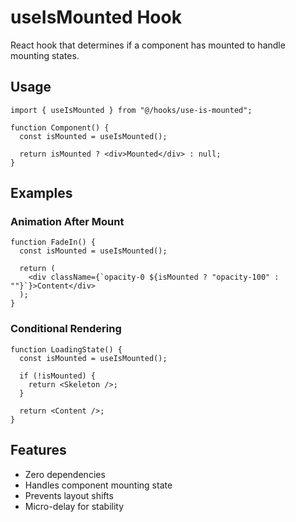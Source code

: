 # useIsMounted Hook

React hook that determines if a component has mounted to handle mounting states.

## Usage

```tsx
import { useIsMounted } from "@/hooks/use-is-mounted";

function Component() {
  const isMounted = useIsMounted();

  return isMounted ? <div>Mounted</div> : null;
}
```

## Examples

### Animation After Mount

```tsx
function FadeIn() {
  const isMounted = useIsMounted();

  return (
    <div className={`opacity-0 ${isMounted ? "opacity-100" : ""}`}>Content</div>
  );
}
```

### Conditional Rendering

```tsx
function LoadingState() {
  const isMounted = useIsMounted();

  if (!isMounted) {
    return <Skeleton />;
  }

  return <Content />;
}
```

## Features

- Zero dependencies
- Handles component mounting state
- Prevents layout shifts
- Micro-delay for stability
